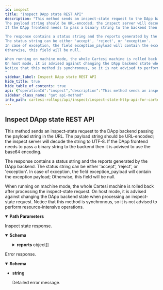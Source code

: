 ```yaml
---
id: inspect
title: "Inspect DApp state REST API"
description: "This method sends an inspect-state request to the DApp backend passing the payload string in the URL.
The payload string should be URL-encoded; the inspect server will decode the string to UTF-8.
If the DApp frontend needs to pass a binary string to the backend then it is advised to use the base64 encoding.

The response contains a status string and the reports generated by the DApp backend.
The status string can be either 'accept', 'reject', or 'exception'.
In case of exception, the field exception_payload will contain the exception payload;
Otherwise, this field will be null.

When running on machine mode, the whole Cartesi machine is rolled back after processing the inspect-state request.
On host mode, it is advised against changing the DApp backend state when processing an inspect-state request.
Notice that this method is synchronous, so it is not advised to perform resource-intensive operations.
"
sidebar_label: Inspect DApp state REST API
hide_title: true
hide_table_of_contents: true
api: {"operationId":"inspect","description":"This method sends an inspect-state request to the DApp backend passing the payload string in the URL.\nThe payload string should be URL-encoded; the inspect server will decode the string to UTF-8.\nIf the DApp frontend needs to pass a binary string to the backend then it is advised to use the base64 encoding.\n\nThe response contains a status string and the reports generated by the DApp backend.\nThe status string can be either 'accept', 'reject', or 'exception'.\nIn case of exception, the field exception_payload will contain the exception payload;\nOtherwise, this field will be null.\n\nWhen running on machine mode, the whole Cartesi machine is rolled back after processing the inspect-state request.\nOn host mode, it is advised against changing the DApp backend state when processing an inspect-state request.\nNotice that this method is synchronous, so it is not advised to perform resource-intensive operations.\n","parameters":[{"in":"path","name":"payload","required":true,"schema":{"type":"string"}}],"responses":{"200":{"description":"Inspect state response.","content":{"application/json":{"schema":{"type":"object","properties":{"status":{"type":"string","description":"Whether inspection completed or not (and why not)","enum":["Accepted","Rejected","Exception","MachineHalted","CycleLimitExceeded","TimeLimitExceeded"],"example":"Accepted"},"exception_payload":{"type":"string","description":"Payload in the Ethereum hex binary format.\nThe first two characters are '0x' followed by pairs of hexadecimal numbers that correspond to one byte.\nFor instance, '0xdeadbeef' corresponds to a payload with length 4 and bytes 222, 173, 190, 175.\nAn empty payload is represented by the string '0x'.\n","example":"0xdeadbeef"},"reports":{"type":"array","items":{"type":"object","properties":{"payload":{"type":"string","description":"Payload in the Ethereum hex binary format.\nThe first two characters are '0x' followed by pairs of hexadecimal numbers that correspond to one byte.\nFor instance, '0xdeadbeef' corresponds to a payload with length 4 and bytes 222, 173, 190, 175.\nAn empty payload is represented by the string '0x'.\n","example":"0xdeadbeef"}}}},"processed_input_count":{"type":"integer","description":"Number of processed inputs since genesis","example":0}}}}}},"default":{"description":"Error response.","content":{"text/plain":{"schema":{"type":"string","description":"Detailed error message.","example":"The request could not be understood by the server due to malformed syntax"}}}}},"method":"get","path":"/{payload}","servers":[{"url":"https://<dapp_inspect_url>"},{"url":"http://localhost:5005/inspect"}],"info":{"title":"Inspect-state HTTP API for Cartesi Rollups","version":"0.5.1","license":{"name":"Apache-2.0","url":"https://www.apache.org/licenses/LICENSE-2.0.html"},"description":"API that allows the DApp frontend to make inspect-state requests to the DApp backend.\n"},"postman":{"name":"Inspect DApp state REST API","description":{"content":"This method sends an inspect-state request to the DApp backend passing the payload string in the URL.\nThe payload string should be URL-encoded; the inspect server will decode the string to UTF-8.\nIf the DApp frontend needs to pass a binary string to the backend then it is advised to use the base64 encoding.\n\nThe response contains a status string and the reports generated by the DApp backend.\nThe status string can be either 'accept', 'reject', or 'exception'.\nIn case of exception, the field exception_payload will contain the exception payload;\nOtherwise, this field will be null.\n\nWhen running on machine mode, the whole Cartesi machine is rolled back after processing the inspect-state request.\nOn host mode, it is advised against changing the DApp backend state when processing an inspect-state request.\nNotice that this method is synchronous, so it is not advised to perform resource-intensive operations.\n","type":"text/plain"},"url":{"path":[":payload"],"host":["{{baseUrl}}"],"query":[],"variable":[{"disabled":false,"description":{"content":"(Required) ","type":"text/plain"},"type":"any","value":"","key":"payload"}]},"header":[{"key":"Accept","value":"application/json"}],"method":"GET"}}
sidebar_class_name: "get api-method"
info_path: cartesi-rollups/api/inspect/inspect-state-http-api-for-cartesi-rollups
---
```



## Inspect DApp state REST API



This method sends an inspect-state request to the DApp backend passing the payload string in the URL.
The payload string should be URL-encoded; the inspect server will decode the string to UTF-8.
If the DApp frontend needs to pass a binary string to the backend then it is advised to use the base64 encoding.

The response contains a status string and the reports generated by the DApp backend.
The status string can be either &#39;accept&#39;, &#39;reject&#39;, or &#39;exception&#39;.
In case of exception, the field exception_payload will contain the exception payload;
Otherwise, this field will be null.

When running on machine mode, the whole Cartesi machine is rolled back after processing the inspect-state request.
On host mode, it is advised against changing the DApp backend state when processing an inspect-state request.
Notice that this method is synchronous, so it is not advised to perform resource-intensive operations.


<details style={{"marginBottom":"1rem"}} data-collapsed={false} open={true}><summary style={{}}><strong>Path Parameters</strong></summary><div><ul><ParamsItem className={"paramsItem"} param={{"in":"path","name":"payload","required":true,"schema":{"type":"string"}}}></ParamsItem></ul></div></details><div><ApiTabs><TabItem label={"200"} value={"200"}><div>

Inspect state response.

</div><div><MimeTabs groupId={"mime-type"}><TabItem label={"application/json"} value={"application/json"}><SchemaTabs groupId={"schema-tabs"}><TabItem label={"Schema"} value={"Schema"}><details style={{}} data-collapsed={false} open={true}><summary style={{"textAlign":"left"}}><strong>Schema</strong></summary><div style={{"textAlign":"left","marginLeft":"1rem"}}></div><ul style={{"marginLeft":"1rem"}}><SchemaItem collapsible={false} name={"status"} required={false} schemaDescription={"Whether inspection completed or not (and why not)"} schemaName={"string"} qualifierMessage={"**Possible values:** [`Accepted`, `Rejected`, `Exception`, `MachineHalted`, `CycleLimitExceeded`, `TimeLimitExceeded`]"} defaultValue={undefined}></SchemaItem><SchemaItem collapsible={false} name={"exception_payload"} required={false} schemaDescription={"Payload in the Ethereum hex binary format.\nThe first two characters are '0x' followed by pairs of hexadecimal numbers that correspond to one byte.\nFor instance, '0xdeadbeef' corresponds to a payload with length 4 and bytes 222, 173, 190, 175.\nAn empty payload is represented by the string '0x'.\n"} schemaName={"string"} qualifierMessage={undefined} defaultValue={undefined}></SchemaItem><SchemaItem collapsible={true} className={"schemaItem"}><details style={{}}><summary style={{}}><strong>reports</strong><span style={{"opacity":"0.6"}}> object[]</span></summary><div style={{"marginLeft":"1rem"}}><SchemaItem collapsible={false} name={"payload"} required={false} schemaDescription={"Payload in the Ethereum hex binary format.\nThe first two characters are '0x' followed by pairs of hexadecimal numbers that correspond to one byte.\nFor instance, '0xdeadbeef' corresponds to a payload with length 4 and bytes 222, 173, 190, 175.\nAn empty payload is represented by the string '0x'.\n"} schemaName={"string"} qualifierMessage={undefined} defaultValue={undefined}></SchemaItem></div></details></SchemaItem><SchemaItem collapsible={false} name={"processed_input_count"} required={false} schemaDescription={"Number of processed inputs since genesis"} schemaName={"integer"} qualifierMessage={undefined} defaultValue={undefined}></SchemaItem></ul></details></TabItem><TabItem label={"Example (from schema)"} value={"Example (from schema)"}><ResponseSamples responseExample={"{\n  \"status\": \"Accepted\",\n  \"exception_payload\": \"string\",\n  \"reports\": [\n    {\n      \"payload\": \"string\"\n    }\n  ],\n  \"processed_input_count\": 0\n}"} language={"json"}></ResponseSamples></TabItem></SchemaTabs></TabItem></MimeTabs></div></TabItem><TabItem label={"default"} value={"default"}><div>

Error response.

</div><div><MimeTabs groupId={"mime-type"}><TabItem label={"text/plain"} value={"text/plain"}><SchemaTabs groupId={"schema-tabs"}><TabItem label={"Schema"} value={"Schema"}><details style={{}} data-collapsed={false} open={true}><summary style={{"textAlign":"left"}}><strong>Schema</strong></summary><div style={{"textAlign":"left","marginLeft":"1rem"}}></div><ul style={{"marginLeft":"1rem"}}><li><div><strong>string</strong><div style={{"marginTop":"var(--ifm-table-cell-padding)"}}>

Detailed error message.

</div></div></li></ul></details></TabItem></SchemaTabs></TabItem></MimeTabs></div></TabItem></ApiTabs></div>
      